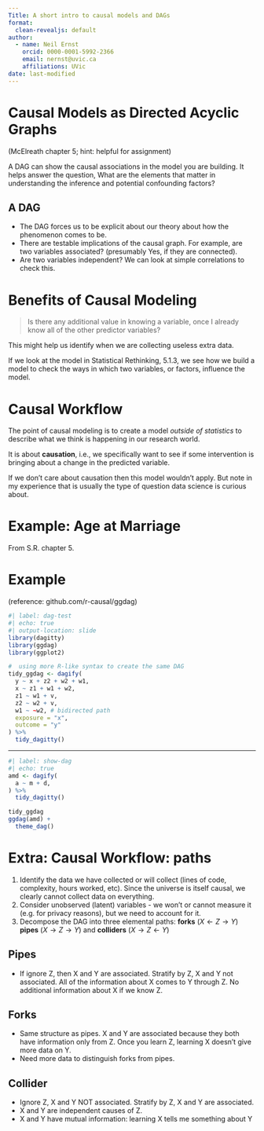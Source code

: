 ```yaml
---
Title: A short intro to causal models and DAGs
format:
  clean-revealjs: default
author:
  - name: Neil Ernst
    orcid: 0000-0001-5992-2366 
    email: nernst@uvic.ca
    affiliations: UVic
date: last-modified
---
```


# Causal Models as Directed Acyclic Graphs
(McElreath chapter 5; hint: helpful for assignment)

A DAG can show the causal associations in the model you are building. It helps answer the question, What are the elements that matter in understanding the inference and potential confounding factors? 

## A DAG

- The DAG forces us to be explicit about our theory about how the phenomenon comes to be. 
- There are testable implications of the causal graph. For example, are two variables associated? (presumably Yes, if they are connected). 
- Are two variables independent? We can look at simple correlations to check this. 

# Benefits of Causal Modeling
> Is there any additional value in knowing a variable, once I already know all of the other predictor variables?

This might help us identify when we are collecting useless extra data.

If we look at the model in Statistical Rethinking, 5.1.3, we see how we build a model to check the ways in which two variables, or factors, influence the model.


# Causal Workflow

The point of causal modeling is to create a model *outside of statistics* to describe what we think is happening in our research world. 

It is about **causation**, i.e., we specifically want to see if some intervention is bringing about a change in the predicted variable. 

If we don't care about causation then this model wouldn't apply. But note in my experience that is usually the type of question data science is curious about. 

# Example: Age at Marriage
From S.R. chapter 5.


# Example {.scrollable}
(reference: github.com/r-causal/ggdag)
```r
#| label: dag-test
#| echo: true
#| output-location: slide
library(dagitty)
library(ggdag)
library(ggplot2)

#  using more R-like syntax to create the same DAG
tidy_ggdag <- dagify(
  y ~ x + z2 + w2 + w1,
  x ~ z1 + w1 + w2,
  z1 ~ w1 + v,
  z2 ~ w2 + v,
  w1 ~ ~w2, # bidirected path
  exposure = "x",
  outcome = "y"
) %>%
  tidy_dagitty()

```

----

```r
#| label: show-dag
#| echo: true
amd <- dagify(
  a ~ m + d, 
) %>%
  tidy_dagitty()

tidy_ggdag
ggdag(amd) +
  theme_dag()
```


# Extra: Causal Workflow: paths {.scrollable}
1. Identify the data we have collected or will collect (lines of code, complexity, hours worked, etc). Since the universe is itself causal, we clearly cannot collect data on everything. 
2. Consider unobserved (latent) variables - we won't or cannot measure it (e.g. for privacy reasons), but we need to account for it. 
3. Decompose the DAG into three elemental paths: **forks** ($X \leftarrow Z \rightarrow Y$) **pipes** ($X \rightarrow Z \rightarrow Y$) and **colliders** ($X \rightarrow Z \leftarrow Y$)



## Pipes

- If ignore Z, then X and Y are associated. Stratify by Z, X and Y not associated. All of the information about X comes to Y through Z. No additional information about X if we know Z. 

## Forks

* Same structure as pipes. X and Y are associated because they both have information only from Z. Once you learn Z, learning X doesn't give more data on Y. 
* Need more data to distinguish forks from pipes. 

## Collider

* Ignore Z, X and Y NOT associated. Stratify by Z, X and Y are associated. 
* X and Y are independent causes of Z. 
* X and Y have mutual information: learning X tells me something about Y
